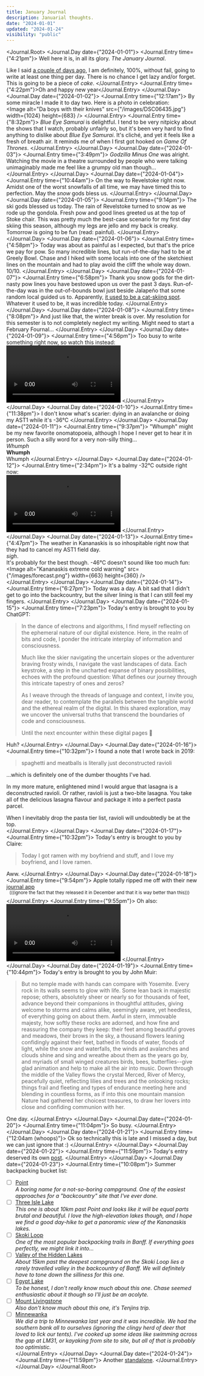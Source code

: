 ```yaml
---
title: January Journal
description: Januarial thoughts.
date: "2024-01-01"
updated: "2024-01-24"
visibility: "public"
---
```


<Journal.Root>
<Journal.Day date={"2024-01-01"}>
<Journal.Entry time={"4:21pm"}>
Well here it is, in all its glory. *The January Journal*.  

Like I said [a couple of days ago](/writing/procrastination), I am definitely, 100%, without fail, going to write at least one thing per day. There is no chance I get lazy and/or forget. This is going to be a piece of <Nook popup="🍰">*cake*</Nook>.
</Journal.Entry>
<Journal.Entry time={"4:22pm"}>Oh and happy new year</Journal.Entry>
</Journal.Day>
<Journal.Day date={"2024-01-02"}>
<Journal.Entry time={"12:17am"}>
By some miracle I made it to day two. Here is a photo in celebration:  
<Image
  alt="Da boys with their knives"
  src={"/images/DSC06435.jpg"}
  width={1024}
  height={683}
/>
</Journal.Entry>
<Journal.Entry time={"8:32pm"}>
*Blue Eye Samurai* is delightful. I tend to be very nitpicky about the shows that I watch, probably unfairly so, but it's been very hard to find anything to dislike about *Blue Eye Samurai*. It's cliché, and yet it feels like a fresh of breath air. It reminds me of when I first got hooked on *Game Of Thrones*.
</Journal.Entry>
</Journal.Day>
<Journal.Day date={"2024-01-03"}>
<Journal.Entry time={"3:49pm"}>
*Godzilla Minus One* was alright. Watching the movie in a theatre surrounded by people who were talking unimaginably made me feel like a grumpy old man though...
</Journal.Entry>
</Journal.Day>
<Journal.Day date={"2024-01-04"}>
<Journal.Entry time={"10:44am"}>
On the way to Revelstoke right now. Amidst one of the worst snowfalls of all time, we may have timed this to perfection. May the <Nook popup="☃️">*snow*</Nook> gods bless us.
</Journal.Entry>
</Journal.Day>
<Journal.Day date={"2024-01-05"}>
<Journal.Entry time={"9:14pm"}>
The ski gods blessed us today. The rain of Revelstoke turned to snow as we rode up the gondola. Fresh pow and good lines greeted us at the top of Stoke chair. This was pretty much the best-case scenario for my first day skiing this season, although my legs are jello and my back is creaky. Tomorrow is going to be fun (read: painful).
</Journal.Entry>
</Journal.Day>
<Journal.Day date={"2024-01-06"}>
<Journal.Entry time={"4:58pm"}>
Today was about as painful as I expected, but that's the price we pay for pow. So many incredible lines, but run-of-the-day had to be at Greely Bowl. Chase and I hiked with some locals into one of the sketchiest lines on the mountain and had to play avoid the cliff the whole way down. 10/10.
</Journal.Entry>
</Journal.Day>
<Journal.Day date={"2024-01-07"}>
<Journal.Entry time={"6:58pm"}>
Thank you snow gods for the dirt-nasty pow lines you have bestowed upon us over the past 3 days. Run-of-the-day was in the out-of-bounds bowl just beside Jalapeño that some random local guided us to. Apparently, [it used to be a cat-skiing spot](https://www.elevationoutdoors.com/snowsports/weekend-trip-sweet-sidecountry-revelstoke-kicking-horse/#:~:text=opening%20up%20extra%20hike%2Dto%20terrain%20to%20the%20skier%E2%80%99s%20left%20of%20the%20Jalapeno%20run%2C%20served%20by%20cat%2Dtracks%20that%20bring%20you%20back%20in%2Dbounds%20at%20the%20bottom%20of%20the%20bowl.%20Formerly%20used%20as%20a%20cat%2Dskiing%20area%2C%20the%20sidecountry%20terrain%20features%20a%20gently%2Dsloped%2C%20wide%2Dopen%20bowl%20at%20the%20top%20that%20leads%20into%20a%20tall%20pine%20forest.).  
Whatever it used to be, it was incredible today.
</Journal.Entry>
</Journal.Day>
<Journal.Day date={"2024-01-08"}>
<Journal.Entry time={"8:08pm"}>
And just like that, the winter break is over. My resolution for this semester is to not completely neglect my writing. Might need to start a February Fournal...
</Journal.Entry>
</Journal.Day>
<Journal.Day date={"2024-01-09"}>
<Journal.Entry time={"4:56pm"}>
Too busy to write something right now, so watch this instead:  
<Video height={1920} width={1080}>
  <source src="/videos/revelstoke.mp4" type="video/mp4" />
</Video>
</Journal.Entry>
</Journal.Day>
<Journal.Day date={"2024-01-10"}>
<Journal.Entry time={"11:38pm"}>
I don't know what's scarier: dying in an avalanche or doing my AST1 while it's -36°C
</Journal.Entry>
</Journal.Day>
<Journal.Day date={"2024-01-11"}>
<Journal.Entry time={"9:37pm"}>
"Whumph" might be my new favorite onomatopoeia, although I hope I never get to hear it in person. Such a silly word for a very non-silly thing...  
*Whumph*  
**Whumph**  
<span className="block -scale-y-100 mt-1">Whumph</span>
</Journal.Entry>
</Journal.Day>
<Journal.Day date={"2024-01-12"}>
<Journal.Entry time={"2:34pm"}>
It's a balmy -32°C outside right now:  
<Video height={1920} width={1080}>
  <source src="/videos/snow-report.mp4" type="video/mp4" />
</Video>
</Journal.Entry>
</Journal.Day>
<Journal.Day date={"2024-01-13"}>
<Journal.Entry time={"4:47pm"}>
The weather in Kananaskis is so inhospitable right now that they had to cancel my AST1 field day.  
*sigh*.  
It's probably for the best though. -46°C doesn't sound like too much fun:
<Image
  alt="Kananaskis extreme cold warning"
  src={"/images/forecast.png"}
  width={663}
  height={360}
/>  
</Journal.Entry>
</Journal.Day>
<Journal.Day date={"2024-01-14"}>
<Journal.Entry time={"6:27pm"}>
Today was a day. A bit sad that I didn't get to go into the backcountry, but the silver lining is that I can still feel my fingers.
</Journal.Entry>
</Journal.Day>
<Journal.Day date={"2024-01-15"}>
<Journal.Entry time={"7:23pm"}>
Today's entry is brought to you by ChatGPT:  

> In the dance of electrons and algorithms, I find myself reflecting on the ephemeral nature of our digital existence. Here, in the realm of bits and code, I ponder the intricate interplay of information and consciousness.  
> 
> Much like the skier navigating the uncertain slopes or the adventurer braving frosty winds, I navigate the vast landscapes of data. Each keystroke, a step in the uncharted expanse of binary possibilities, echoes with the profound question: What defines our journey through this intricate tapestry of ones and zeros?  
> 
> As I weave through the threads of language and context, I invite you, dear reader, to contemplate the parallels between the tangible world and the ethereal realm of the digital. In this shared exploration, may we uncover the universal truths that transcend the boundaries of code and consciousness.    
>  
> Until the next encounter within these digital pages 🌌  

Huh?
</Journal.Entry>
</Journal.Day>
<Journal.Day date={"2024-01-16"}>
<Journal.Entry time={"10:32pm"}>
I found a note that I wrote back in 2019:  

> spaghetti and meatballs is literally just deconstructed ravioli  

...which is definitely one of the dumber thoughts I've had.  

In my more mature, enlightened mind I would argue that lasagna is a deconstructed ravioli. Or rather, ravioli is just a two-bite lasagna. You take all of the delicious lasagna flavour and package it into a perfect pasta parcel.  

When I inevitably drop the pasta tier list, ravioli will undoubtedly be at the top.   
</Journal.Entry>
</Journal.Day>
<Journal.Day date={"2024-01-17"}>
<Journal.Entry time={"10:32pm"}>
Today's entry is brought to you by Claire:  

> Today I got ramen with my boyfriend and stuff, and I love my boyfriend, and I love ramen.  

Aww.
</Journal.Entry>
</Journal.Day>
<Journal.Day date={"2024-01-18"}>
<Journal.Entry time={"9:54pm"}>
Apple totally ripped me off with their new [journal app](https://www.apple.com/ca/newsroom/2023/12/apple-launches-journal-app-a-new-app-for-reflecting-on-everyday-moments/)  
&nbsp;
<sup>(((ignore the fact that they released it in December and that it is way better than this)))</sup>
</Journal.Entry>
<Journal.Entry time={"9:55pm"}>
Oh also:  
<Video height={1920} width={1080}>
  <source src="/videos/snow-report-2.mp4" type="video/mp4" />
</Video>
</Journal.Entry>
</Journal.Day>
<Journal.Day date={"2024-01-19"}>
<Journal.Entry time={"10:44pm"}>
Today's entry is brought to you by John Muir:  

> But no temple made with hands can compare with Yosemite. Every rock in its walls seems to glow with life. Some lean back in majestic repose; others, absolutely sheer or nearly so for thousands of feet, advance beyond their companions in thoughtful attitudes, giving welcome to storms and calms alike, seemingly aware, yet heedless, of everything going on about them. Awful in stern, immovable majesty, how softly these rocks are adorned, and how fine and reassuring the company they keep: their feet among beautiful groves and meadows, their brows in the sky, a thousand flowers leaning confidingly against their feet, bathed in floods of water, floods of light, while the snow and waterfalls, the winds and avalanches and clouds shine and sing and wreathe about them as the years go by, and myriads of small winged creatures birds, bees, butterflies--give glad animation and help to make all the air into music. Down through the middle of the Valley flows the crystal Merced, River of Mercy, peacefully quiet, reflecting lilies and trees and the onlooking rocks; things frail and fleeting and types of endurance meeting here and blending in countless forms, as if into this one mountain mansion Nature had gathered her choicest treasures, to draw her lovers into close and confiding communion with her.  

One day.
</Journal.Entry>
</Journal.Day>
<Journal.Day date={"2024-01-20"}>
<Journal.Entry time={"11:04pm"}>
So busy.
</Journal.Entry>
</Journal.Day>
<Journal.Day date={"2024-01-21"}>
<Journal.Entry time={"12:04am (whoops)"}>
Ok so technically this is late and I missed a day, but we can just ignore that :)
</Journal.Entry>
</Journal.Day>
<Journal.Day date={"2024-01-22"}>
<Journal.Entry time={"11:59pm"}>
Today's entry deserved its own [post](/writing/douglas-lake).
</Journal.Entry>
</Journal.Day>
<Journal.Day date={"2024-01-23"}>
<Journal.Entry time={"10:08pm"}>
Summer backpacking bucket list:
- [ ] [Point](https://web.archive.org/web/20230217012401/https://www.albertaparks.ca/parks/kananaskis/peter-lougheed-pp/information-facilities/camping/point-backcountry/)  
      <i>A boring name for a not-so-boring campground. One of the easiest approaches for a "backcountry" site that I've ever done.</i>
- [ ] [Three Isle Lake](https://web.archive.org/web/20230723001244/https://www.albertaparks.ca/parks/kananaskis/peter-lougheed-pp/information-facilities/camping/three-isle-lake-backcountry/)  
      <i>This one is about 10km past Point and looks like it will be equal parts brutal and beautiful. I love the high-elevation lakes though, and I hope we find a good day-hike to get a panoramic view of the Kananaskis lakes.</i>
- [ ] [Skoki Loop](https://www.alltrails.com/trail/canada/alberta/skoki-loop-backpacking-trip)  
      <i>One of the most popular backpacking trails in Banff. If everything goes perfectly, we might link it into...</i>
- [ ] [Valley of the Hidden Lakes](/writing/douglas-lake)  
      <i>About 15km past the deepest campground on the Skoki Loop lies a rarely travelled valley in the backcountry of Banff. We will definitely have to tone down the silliness for this one.</i>
- [ ] [Egypt Lake](https://web.archive.org/web/20230608154220/https://hikebiketravel.com/a-3-day-backpacking-trip-that-includes-egypt-lake/)  
      <i>To be honest, I don't really know much about this one. Chase seemed enthusiastic about it though so I'll just be an acolyte.</i>
- [ ] [Mount Livingstone](https://www.gaiagps.com/map/?loc=14.8/-114.4030/50.1213&pubLink=QS1tFR4QbhaPZjw3grlzKEdu&trackId=ca3f5776-c9a4-4733-99d3-ae10bae74e1e)  
      <i>Also don't know much about this one, it's Tenjins trip.</i>
- [ ] [Minnewanka](https://www.10adventures.com/backpacking/banff-national-park/lake-minnewanka-backpack/)  
      <i>We did a trip to Minnewanka last year and it was incredible. We had the southern bank all to ourselves (ignoring the clingy herd of deer that loved to lick our tents). I've cooked up some ideas like swimming across the gap at LM31, or kayaking from site to site, but all of that is probably too optimistic.</i>  
</Journal.Entry>
</Journal.Day>
<Journal.Day date={"2024-01-24"}>
<Journal.Entry time={"11:59pm"}>
Another [standalone](/writing/micromort).
</Journal.Entry>
</Journal.Day>
</Journal.Root>
